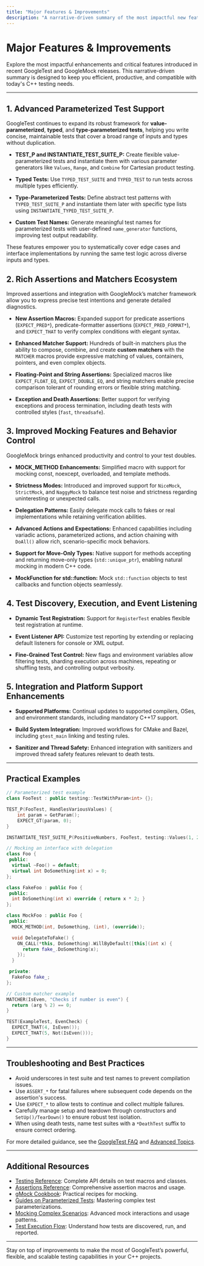 ```yaml
---
title: "Major Features & Improvements"
description: "A narrative-driven summary of the most impactful new features and critical improvements introduced in recent releases. Ideal for users who want to stay on top of productivity-boosting and compatibility-expanding enhancements."
---
```


# Major Features & Improvements

Explore the most impactful enhancements and critical features introduced in recent GoogleTest and GoogleMock releases. This narrative-driven summary is designed to keep you efficient, productive, and compatible with today's C++ testing needs.

---

## 1. Advanced Parameterized Test Support

GoogleTest continues to expand its robust framework for **value-parameterized**, **typed**, and **type-parameterized tests**, helping you write concise, maintainable tests that cover a broad range of inputs and types without duplication.

- **TEST_P and INSTANTIATE_TEST_SUITE_P:** Create flexible value-parameterized tests and instantiate them with various parameter generators like `Values`, `Range`, and `Combine` for Cartesian product testing.
  
- **Typed Tests:** Use `TYPED_TEST_SUITE` and `TYPED_TEST` to run tests across multiple types efficiently.

- **Type-Parameterized Tests:** Define abstract test patterns with `TYPED_TEST_SUITE_P` and instantiate them later with specific type lists using `INSTANTIATE_TYPED_TEST_SUITE_P`.

- **Custom Test Names:** Generate meaningful test names for parameterized tests with user-defined `name_generator` functions, improving test output readability.

These features empower you to systematically cover edge cases and interface implementations by running the same test logic across diverse inputs and types.

## 2. Rich Assertions and Matchers Ecosystem

Improved assertions and integration with GoogleMock’s matcher framework allow you to express precise test intentions and generate detailed diagnostics.

- **New Assertion Macros:** Expanded support for predicate assertions (`EXPECT_PRED*`), predicate-formatter assertions (`EXPECT_PRED_FORMAT*`), and `EXPECT_THAT` to verify complex conditions with elegant syntax.

- **Enhanced Matcher Support:** Hundreds of built-in matchers plus the ability to compose, combine, and create **custom matchers** with the `MATCHER` macros provide expressive matching of values, containers, pointers, and even complex objects.

- **Floating-Point and String Assertions:** Specialized macros like `EXPECT_FLOAT_EQ`, `EXPECT_DOUBLE_EQ`, and string matchers enable precise comparison tolerant of rounding errors or flexible string matching.

- **Exception and Death Assertions:** Better support for verifying exceptions and process termination, including death tests with controlled styles (`fast`, `threadsafe`).

## 3. Improved Mocking Features and Behavior Control

GoogleMock brings enhanced productivity and control to your test doubles.

- **MOCK_METHOD Enhancements:** Simplified macro with support for mocking const, noexcept, overloaded, and template methods.

- **Strictness Modes:** Introduced and improved support for `NiceMock`, `StrictMock`, and `NaggyMock` to balance test noise and strictness regarding uninteresting or unexpected calls.

- **Delegation Patterns:** Easily delegate mock calls to fakes or real implementations while retaining verification abilities.

- **Advanced Actions and Expectations:** Enhanced capabilities including variadic actions, parameterized actions, and action chaining with `DoAll()` allow rich, scenario-specific mock behaviors.

- **Support for Move-Only Types:** Native support for methods accepting and returning move-only types (`std::unique_ptr`), enabling natural mocking in modern C++ code.

- **MockFunction for std::function:** Mock `std::function` objects to test callbacks and function objects seamlessly.

## 4. Test Discovery, Execution, and Event Listening

- **Dynamic Test Registration:** Support for `RegisterTest` enables flexible test registration at runtime.

- **Event Listener API:** Customize test reporting by extending or replacing default listeners for console or XML output.

- **Fine-Grained Test Control:** New flags and environment variables allow filtering tests, sharding execution across machines, repeating or shuffling tests, and controlling output verbosity.

## 5. Integration and Platform Support Enhancements

- **Supported Platforms:** Continual updates to supported compilers, OSes, and environment standards, including mandatory C++17 support.

- **Build System Integration:** Improved workflows for CMake and Bazel, including `gtest_main` linking and testing rules.

- **Sanitizer and Thread Safety:** Enhanced integration with sanitizers and improved thread safety features relevant to death tests.

---

## Practical Examples

```cpp
// Parameterized test example
class FooTest : public testing::TestWithParam<int> {};

TEST_P(FooTest, HandlesVariousValues) {
    int param = GetParam();
    EXPECT_GT(param, 0);
}

INSTANTIATE_TEST_SUITE_P(PositiveNumbers, FooTest, testing::Values(1, 2, 3));
```

```cpp
// Mocking an interface with delegation
class Foo {
 public:
  virtual ~Foo() = default;
  virtual int DoSomething(int x) = 0;
};

class FakeFoo : public Foo {
 public:
  int DoSomething(int x) override { return x * 2; }
};

class MockFoo : public Foo {
 public:
  MOCK_METHOD(int, DoSomething, (int), (override));

  void DelegateToFake() {
    ON_CALL(*this, DoSomething).WillByDefault([this](int x) {
      return fake_.DoSomething(x);
    });
  }

 private:
  FakeFoo fake_;
};
```

```cpp
// Custom matcher example
MATCHER(IsEven, "Checks if number is even") {
  return (arg % 2) == 0;
}

TEST(ExampleTest, EvenCheck) {
  EXPECT_THAT(4, IsEven());
  EXPECT_THAT(5, Not(IsEven()));
}
```

---

## Troubleshooting and Best Practices

- Avoid underscores in test suite and test names to prevent compilation issues.
- Use `ASSERT_*` for fatal failures where subsequent code depends on the assertion's success.
- Use `EXPECT_*` to allow tests to continue and collect multiple failures.
- Carefully manage setup and teardown through constructors and `SetUp()/TearDown()` to ensure robust test isolation.
- When using death tests, name test suites with a `*DeathTest` suffix to ensure correct ordering.

For more detailed guidance, see the [GoogleTest FAQ](docs/faq.md) and [Advanced Topics](docs/advanced.md).

---

## Additional Resources

- [Testing Reference](docs/reference/testing.md): Complete API details on test macros and classes.
- [Assertions Reference](docs/reference/assertions.md): Comprehensive assertion macros and usage.
- [gMock Cookbook](docs/gmock_cook_book.md): Practical recipes for mocking.
- [Guides on Parameterized Tests](guides/core-workflows/parameterized-and-typed-tests.mdx): Mastering complex test parameterizations.
- [Mocking Complex Scenarios](guides/core-workflows/mocking-scenarios.mdx): Advanced mock interactions and usage patterns.
- [Test Execution Flow](concepts/testing-architecture/test-execution-flow.mdx): Understand how tests are discovered, run, and reported.

---

Stay on top of improvements to make the most of GoogleTest’s powerful, flexible, and scalable testing capabilities in your C++ projects.
